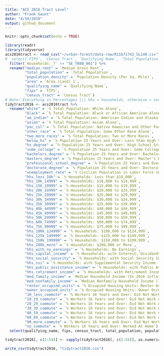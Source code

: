 ```yaml
---
title: "ACS 2016 Tract Level"
author: "Frank Gaunt"
date: "4/19/2018"
output: github_document
---
```


```r
knitr::opts_chunk$set(echo = TRUE)
```

```r
library(readr)
library(tidyverse)
acs2016tract <- read_csv("~/urban-forest/data-raw/R11671742_SL140.csv") %>%
#  select(`FIPS`, `Census Tract`, `Qualifying Name`, `Total Population`:`% Workers 16 Years and Over: Worked At Home`) %>%
  filter(`Households:_7` != "SE_T080_001") %>%
  rename("median_rent" = `Median Gross Rent`,
         "total_population" = `Total Population`,
         "population_density" = `Population Density (Per Sq. Mile)`,
         "area" = `Area (Land)_1`,
         "qualifying_name" = `Qualifying Name`,
         "fips" = `FIPS`,
         "census_tract" = `Census Tract`)
# Note: Everything in Percentages ||| hhs = households, otherwise = overall population ||| hs = high school
tidytract2016 <- acs2016tract %>%
  rename("white" = `% Total Population: White Alone`,
         "black" = `% Total Population: Black or African American Alone`,
         "am_indian" = `% Total Population: American Indian and Alaska Native Alone`,
         "asian" = `% Total Population: Asian Alone`,
         "pac_isl" = `% Total Population: Native Hawaiian and Other Pacific Islander Alone`,
         "other_race" = `% Total Population: Some Other Race Alone`,
         "two_more_races" = `% Total Population: Two or More Races`,
         "below_hs" = `% Population 25 Years and Over: Less than High School`,
         "hs_degree" = `% Population 25 Years and Over: High School Graduate (Includes Equivalency)`,
         "some_college" = `% Population 25 Years and Over: Some College`,
         "bachelors_degree" = `% Population 25 Years and Over: Bachelor's Degree`,
         "masters_degree" = `% Population 25 Years and Over: Master's Degree`,
         "professional_school_degree" = `% Population 25 Years and Over: Professional School Degree`,
         "doctorate_degree" = `% Population 25 Years and Over: Doctorate Degree`,
         "unemployment_rate" = `% Civilian Population in Labor Force 16 Years and Over: Unemployed`,
         "hhs_less_10k" = `% Households: Less than $10,000`,
         "hhs_10k_14999" = `% Households: $10,000 to $14,999`,
         "hhs_15k_19999" = `% Households: $15,000 to $19,999`,
         "hhs_20k_24999" = `% Households: $20,000 to $24,999`,
         "hhs_25k_29999" = `% Households: $25,000 to $29,999`,
         "hhs_30k_34999" = `% Households: $30,000 to $34,999`,
         "hhs_35k_39999" = `% Households: $35,000 to $39,999`,
         "hhs_40k_44999" = `% Households: $40,000 to $44,999`,
         "hhs_45k_49999" = `% Households: $45,000 to $49,999`,
         "hhs_50k_59999" = `% Households: $50,000 to $59,999`,
         "hhs_60k_74999" = `% Households: $60,000 to $74,999`,
         "hhs_75k_99999" = `% Households: $75,000 to $99,999`,
         "hhs_100k_124999" = `% Households: $100,000 to $124,999`,
         "hhs_125k_149999" = `% Households: $125,000 to $149,999`,
         "hhs_150k_199999" = `% Households: $150,000 to $199,999`,
         "hhs_200k_more" = `% Households: $200,000 or More`,
         "hhs_with_no_earnings" = `% Households: No Earnings`,
         "hhs_capital_income" = `% Households: with Interest, Dividends, or Net Rental Income`,
         "hhs_social_security" = `% Households: with Social Security Income`,
         "hhs_ssi" = `% Households: with Supplemental Security Income (Ssi)`,
         "hhs_public_assistance_income" = `% Households: with Public Assistance Income`,
         "hhs_retirement_income" = `% Households: with Retirement Income`,
         "med_family_income" = `Median Household Income (In 2016 Inflation Adjusted Dollars)`,
         "med_nonfamily_income" = `Median Nonfamily Household Income (In 2016 Inflation Adjusted Dollars)`,
         "renter_occupied_units" = `% Occupied Housing Units: Renter Occupied`,
         "owner_occupied_units" = `% Occupied Housing Units: Owner Occupied`,
         "10_less_commute" = `% Workers 16 Years and Over: Did Not Work At Home: Less than 10 Minutes`,
         "10_19_commute" = `% Workers 16 Years and Over: Did Not Work At Home: 10 to 19 Minutes`,
         "20_29_commute" = `% Workers 16 Years and Over: Did Not Work At Home: 20 to 29 Minutes`,
         "30_39_commute" = `% Workers 16 Years and Over: Did Not Work At Home: 30 to 39 Minutes`,
         "40_59_commute" = `% Workers 16 Years and Over: Did Not Work At Home: 40 to 59 Minutes`,
         "60_89_commute" = `% Workers 16 Years and Over: Did Not Work At Home: 60 to 89 Minutes`,
         "90_more_commute" = `% Workers 16 Years and Over: Did Not Work At Home: 90 or More Minutes`,
         "no_commute" = `% Workers 16 Years and Over: Worked At Home`) %>%
  select(qualifying_name, fips, census_tract, total_population, population_density, area, white:two_more_races, below_hs:doctorate_degree, unemployment_rate, hhs_less_10k:hhs_200k_more, med_family_income, med_nonfamily_income, hhs_with_no_earnings, hhs_capital_income, hhs_social_security, hhs_ssi, hhs_public_assistance_income, hhs_retirement_income, renter_occupied_units, owner_occupied_units, `10_less_commute`:no_commute)

tidytract2016[, c(2:54)] <- sapply(tidytract2016[, c(2:54)], as.numeric)

write_csv(tidytract2016, "tidytract2016.csv")
```